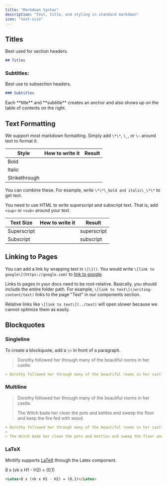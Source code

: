 ```yaml
---
title: "Markdown Syntax"
description: "Text, title, and styling in standard markdown"
icon: "text-size"
---
```


## Titles

Best used for section headers.

```md
## Titles
```

### Subtitles:

Best use to subsection headers.

```md
### Subtitles
```

<Tip>
  Each **title** and **subtitle** creates an anchor and also shows up on the table of contents on the right.
</Tip>

## Text Formatting

We support most markdown formatting. Simply add `\*\*`, `\_`, or `\~` around text to format it.

| Style         | How to write it | Result        |
| ------------- | --------------- | ------------- |
| Bold          |                 |               |
| Italic        |                 |               |
| Strikethrough |                 |               |

You can combine these. For example, write `\*\*\_bold and italic\_\*\*` to get  text.

You need to use HTML to write superscript and subscript text. That is, add `<sup>` or `<sub>` around your text.

| Text Size   | How to write it        | Result      |
| ----------- | ---------------------- | ----------- |
| Superscript |                        | superscript |
| Subscript   |                        | subscript   |

## Linking to Pages

You can add a link by wrapping text in `\[\]()`. You would write `\[link to google\](https://google.com)` to [link to google](https://google.com).

Links to pages in your docs need to be root-relative. Basically, you should include the entire folder path. For example, `\[link to text\](/writing-content/text)` links to the page "Text" in our components section.

Relative links like `\[link to text\](../text)` will open slower because we cannot optimize them as easily.

## Blockquotes

### Singleline

To create a blockquote, add a `\>` in front of a paragraph.

> Dorothy followed her through many of the beautiful rooms in her castle.

```md
> Dorothy followed her through many of the beautiful rooms in her castle.
```

### Multiline

> Dorothy followed her through many of the beautiful rooms in her castle.
>
> The Witch bade her clean the pots and kettles and sweep the floor and keep the fire fed with wood.

```md
> Dorothy followed her through many of the beautiful rooms in her castle.
>
> The Witch bade her clean the pots and kettles and sweep the floor and keep the fire fed with wood.
```

### LaTeX

Mintlify supports [LaTeX](https://www.latex-project.org) through the Latex component.

<Latex>
  8 x (vk x H1 - H2) = (0,1)
</Latex>

```md
<Latex>8 x (vk x H1 - H2) = (0,1)</Latex>
```
